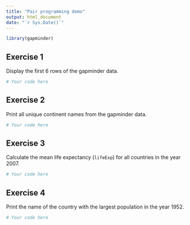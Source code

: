 ```yaml
---
title: "Pair programming demo"
output: html_document
date: "`r Sys.Date()`"
---
```


```r
library(gapminder)
```

## Exercise 1

Display the first 6 rows of the gapminder data.

```r
# Your code here

```

## Exercise 2

Print all unique continent names from the gapminder data.

```r
# Your code here

```

## Exercise 3

Calculate the mean life expectancy (`lifeExp`) for all countries in the year 2007.

```r
# Your code here

```

## Exercise 4

Print the name of the country with the largest population in the year 1952.

```r
# Your code here

```
